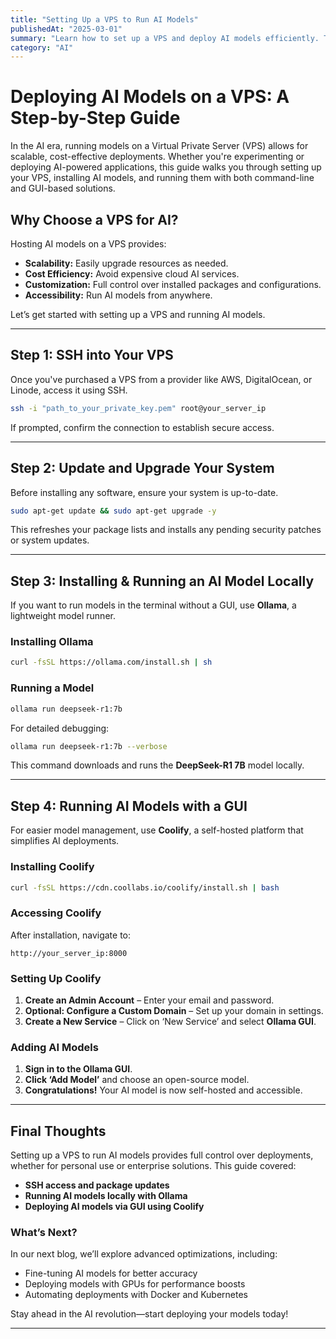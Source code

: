```yaml
---
title: "Setting Up a VPS to Run AI Models"
publishedAt: "2025-03-01"
summary: "Learn how to set up a VPS and deploy AI models efficiently. This guide walks you through SSH access, package updates, and deploying models using Ollama and Coolify."
category: "AI"
---
```


# **Deploying AI Models on a VPS: A Step-by-Step Guide**

In the AI era, running models on a Virtual Private Server (VPS) allows for scalable, cost-effective deployments. Whether you're experimenting or deploying AI-powered applications, this guide walks you through setting up your VPS, installing AI models, and running them with both command-line and GUI-based solutions.

## **Why Choose a VPS for AI?**

Hosting AI models on a VPS provides:
- **Scalability:** Easily upgrade resources as needed.
- **Cost Efficiency:** Avoid expensive cloud AI services.
- **Customization:** Full control over installed packages and configurations.
- **Accessibility:** Run AI models from anywhere.

Let’s get started with setting up a VPS and running AI models.

---

## **Step 1: SSH into Your VPS**
Once you've purchased a VPS from a provider like AWS, DigitalOcean, or Linode, access it using SSH.

```bash
ssh -i "path_to_your_private_key.pem" root@your_server_ip
```

If prompted, confirm the connection to establish secure access.

---

## **Step 2: Update and Upgrade Your System**
Before installing any software, ensure your system is up-to-date.

```bash
sudo apt-get update && sudo apt-get upgrade -y
```

This refreshes your package lists and installs any pending security patches or system updates.

---

## **Step 3: Installing & Running an AI Model Locally**
If you want to run models in the terminal without a GUI, use **Ollama**, a lightweight model runner.

### **Installing Ollama**
```bash
curl -fsSL https://ollama.com/install.sh | sh
```

### **Running a Model**
```bash
ollama run deepseek-r1:7b
```
For detailed debugging:
```bash
ollama run deepseek-r1:7b --verbose
```

This command downloads and runs the **DeepSeek-R1 7B** model locally.

---

## **Step 4: Running AI Models with a GUI**
For easier model management, use **Coolify**, a self-hosted platform that simplifies AI deployments.

### **Installing Coolify**
```bash
curl -fsSL https://cdn.coollabs.io/coolify/install.sh | bash
```

### **Accessing Coolify**
After installation, navigate to:
```plaintext
http://your_server_ip:8000
```

### **Setting Up Coolify**
1. **Create an Admin Account** – Enter your email and password.
2. **Optional: Configure a Custom Domain** – Set up your domain in settings.
3. **Create a New Service** – Click on ‘New Service’ and select **Ollama GUI**.

### **Adding AI Models**
1. **Sign in to the Ollama GUI**.
2. **Click ‘Add Model’** and choose an open-source model.
3. **Congratulations!** Your AI model is now self-hosted and accessible.

---

## **Final Thoughts**
Setting up a VPS to run AI models provides full control over deployments, whether for personal use or enterprise solutions. This guide covered:
- **SSH access and package updates**
- **Running AI models locally with Ollama**
- **Deploying AI models via GUI using Coolify**

### **What’s Next?**
In our next blog, we’ll explore advanced optimizations, including:
- Fine-tuning AI models for better accuracy
- Deploying models with GPUs for performance boosts
- Automating deployments with Docker and Kubernetes

Stay ahead in the AI revolution—start deploying your models today!

---

